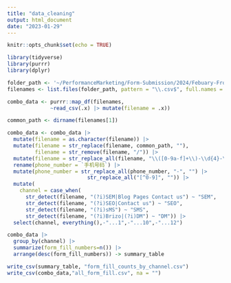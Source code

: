 ```yaml
---
title: "data_cleaning"
output: html_document
date: "2023-01-29"
---
```


```r
knitr::opts_chunk$set(echo = TRUE)
```

```r
library(tidyverse)
library(purrr)
library(dplyr)

```

```r
folder_path <- '~/PerformanceMarketing/Form-Submission/2024/Febuary-FromFill-2024/1-31-to-2-7/Data' 
filenames <- list.files(folder_path, pattern = "\\.csv$", full.names = TRUE)

combo_data <- purrr::map_df(filenames, 
              ~read_csv(.x) |> mutate(filename = .x))
```


```r


common_path <- dirname(filenames[1])

combo_data <- combo_data |>
  mutate(filename = as.character(filename)) |>
  mutate(filename = str_replace(filename, common_path, ""),
         filename = str_remove(filename, "/")) |> 
  mutate(filename = str_replace_all(filename, "\\([0-9a-f]+\\)-\\d{4}-\\d{2}-\\d{2}\\.csv", "")) |>
  rename(phone_number = `手机号码`) |>
  mutate(phone_number = str_replace_all(phone_number, "-", "") |> 
                          str_replace_all("[^0-9]", "")) |> 
  mutate(
    channel = case_when(
      str_detect(filename, "(?i)SEM|Blog Pages Contact us") ~ "SEM",
      str_detect(filename, "(?i)SEO|Contact us") ~ "SEO",
      str_detect(filename, "(?i)sMS") ~ "SMS",
      str_detect(filename, "(?i)Brizo|(?i)DM") ~ "DM")) |> 
  select(channel, everything(),-"...1",-"...10",-"...12")
```


```r
combo_data |> 
  group_by(channel) |> 
  summarize(form_fill_numbers=n()) |> 
  arrange(desc(form_fill_numbers)) -> summary_table

write_csv(summary_table, "form_fill_counts_by_channel.csv")
write_csv(combo_data,"all_form_fill.csv", na = "")
```